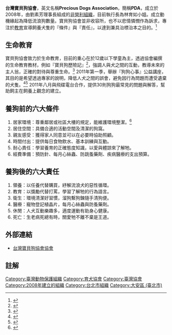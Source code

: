 {{Infobox Non-profit
| Non-profit_name = 台灣寶貝狗協會
| Non-profit_logo = 
| Non-profit_type = [[非營利組織|非營利組織]]
| founded_date =2008
| founder = 劉素芳
| location =台北市大安區仁愛路四段112巷50號之1
| area_served = 
| focus =愛犬教育宣導
| Non-profit_slogan =
| homepage =[http://www.pdatw.com/ 台灣寶貝狗協會]
}}

'''台灣寶貝狗協會'''，英文名稱'''Precious Dogs Association'''，簡稱'''PDA'''，成立於2008年，由劉素芳理事長組成的[[非營利組織|非營利組織]]，目前執行長為林育如小姐。成立動機緣起為降低流浪狗數量。寶貝狗協會並非收容所，也不以悲情憐憫作為訴求，專注於[[教育|教育]]宣導飼養犬隻的『條件』與『責任』，以達到兼具治標治本之目的。<ref>{{Cite web |url= http://www.youtube.com/watch?v=MJWL1mnIBeo&feature=player_detailpage |title= News98 寶貝狗協會理事長劉素芳專訪 |author=  |date= 2011-06-04 |publisher= New98 |language= zh-hant |accessdate=  |quote=  |archive-date= 2016-09-24 |archive-url= https://web.archive.org/web/20160924191755/https://www.youtube.com/watch?v=MJWL1mnIBeo&feature=player_detailpage |dead-url= no }}</ref>

== 生命教育 ==
寶貝狗協會致力於生命教育，目前的重心在於12歲以下學童為主，透過協會編撰的生命教育教材，例如『寶貝狗歷險記』<ref>{{Cite web |url= http://www.youtube.com/watch?v=NvsFxVYUPDM |title= 寶貝狗歷險記 完整版卡通 |author= PreciousDogsAssociat |date= 2011-06-27 |publisher= PDA |language= zh-hant |accessdate=  |quote=  |archive-date= 2019-05-25 |archive-url= https://web.archive.org/web/20190525080206/https://www.youtube.com/watch?v=NvsFxVYUPDM |dead-url= no }}</ref>，強調人與犬之間的互動，教導未來的主人翁，正確的對待與尊重生命。<ref name="我愛寶貝狗 生命教育初體驗">{{cite news| language =zh-hant| author =謝佳君| url =http://www.libertytimes.com.tw/2011/new/mar/25/today-taipei8.htm| title =我愛寶貝狗 生命教育初體驗| publisher =自由時報| date =2011-03-25| accessdate =| deadurl =yes| archiveurl =https://web.archive.org/web/20110401130420/http://www.libertytimes.com.tw/2011/new/mar/25/today-taipei8.htm| archivedate =2011-04-01}}</ref> 2011年第一季，舉辦『狗狗心事』公益講座，其目的是希望透過專家的說明，降低人犬之間的誤會，避免因行為問題而遭受遺棄的犬隻。<ref name="狗狗心事 免費公益講座">{{cite news| language =zh-hant| author =台灣立報| url =http://www.lihpao.com/?action-viewnews-itemid-103248| title =狗狗心事 免費公益講座| publisher =台灣立報| date =2011-01-03| accessdate =}}{{dead link|date=2017年12月 |bot=InternetArchiveBot |fix-attempted=yes }}</ref><ref name="Know your dog: group offers free training seminars ">{{cite news | language = en | author = Staff Writer, with CNA | url = http://www.taipeitimes.com/News/taiwan/print/2011/01/08/2003492986 | title = Know your dog: group offers free training seminars | publisher = Taipei Times | date = 2011-01-08 | accessdate =  | archive-date = 2019-08-09 | archive-url = https://web.archive.org/web/20190809160708/http://www.taipeitimes.com/News/taiwan/print/2011/01/08/2003492986 | dead-url = no }}</ref> 2011年八月與飛碟電台合作，提供30則狗狗最常見的問題與解答，幫助飼主在飼養上觀念的建立。

== 養狗前的六大條件 ==

# 居家環境：尊重鄰居或社區大樓的規定，能維護環境整潔。<ref name="砸30萬清狗便 分隔島綠地 劉素芳除糞佈新">{{cite news| language =zh-hant| author =自由時報| url =http://www.libertytimes.com.tw/2011/new/jul/24/today-taipei6.htm| title =砸30萬清狗便 分隔島綠地 劉素芳除糞佈新| publisher =林相美| date =2011-07-24| accessdate =| deadurl =yes| archiveurl =https://web.archive.org/web/20110723222617/http://libertytimes.com.tw/2011/new/jul/24/today-taipei6.htm| archivedate =2011-07-23}}</ref>
# 居住空間：具備合適的活動空間及清潔的狗窩。
# 親友感受：獲得家人同意並可以在必要時協助照顧。
# 時間付出：提供每日食物飲水、基本訓練與互動。
# 耐心責任：學習養育的正確態度知識，以愛與體諒來了解牠。
# 經費準備：預防針、每月心絲蟲、防跳蚤藥劑、疾病醫療的支出預算。

== 養狗後的六大責任 ==

# 領養：以任養代替購買，紓解流浪犬的惡性循環。
# 教育：以獎勵代替打罵，學習了解牠的行為語言。
# 衛生：環境清潔好習慣，溜狗繫狗鍊隨手清狗便。
# 醫療：寵物登記植晶片，每月心絲蟲與防蚤藥劑。
# 休閒：人犬互動樂趣多，適度運動有助身心健康。
# 死亡：生老病死總有時，關愛牠不離不棄是王道。

== 外部連結 ==
*[http://www.pdatw.com/ 台灣寶貝狗協會協會] {{Wayback|url=http://www.pdatw.com/ |date=20201202134421 }}

== 註解 ==

{{Reflist|2}}
[[Category:臺灣動物保護組織|Category:臺灣動物保護組織]]
[[Category:育犬協會|Category:育犬協會]]
[[Category:臺灣協會|Category:臺灣協會]]
[[Category:2008年建立的組織|Category:2008年建立的組織]]
[[Category:台北市組織|Category:台北市組織]]
[[Category:大安區_(臺北市)|Category:大安區 (臺北市)]]